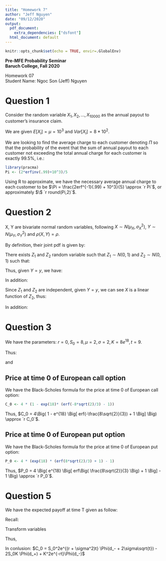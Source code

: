 ```yaml
---
title: "Homework 7"
author: "Jeff Nguyen"
date: "09/12/2020"
output:
  pdf_document:
    extra_dependencies: ["dsfont"]
  html_document: default
---
```


```r
knitr::opts_chunk$set(echo = TRUE, envir=.GlobalEnv)
```

**Pre-MFE Probability Seminar**  
**Baruch College, Fall 2020**  


Homework 07  
Student Name: Ngoc Son (Jeff) Nguyen  


# **Question 1**  

Consider the random variable $X_1, X_2, ..., X_{10000}$ as the annual payout to customer's insurance claim.  

We are given $E[X_i] = \mu = 10^3$ and $Var[X_i] = 8*10^2$.  

We are looking to find the average charge to each customer denoting $\Pi$ so that the probability of the event that the sum of annual payout to each customer not exceeding the total annual charge for each customer is exactly $99.5\%$, i.e.:  

\begin{equation}
  \begin{aligned}
    \mathds{P}\Big[ X_1 + ... + X_{10000} \leqslant 10^4\Pi \Big] =& .995 \\
    \mathds{P}\Big[ X_1 + ... + X_{10000} - 10^4\mu \leqslant 10^4\Pi - 10^4\mu \Big] =& .995 \\
    \mathds{P}\Big[ \frac{X_1 + ... + X_{10000} - 10^4*10^3}{\sqrt{10^4}\sqrt{8*10^2}} \leqslant \frac{10^4\Pi - 10^4*10^3}{\sqrt{10^4}\sqrt{8*10^2}} \Big] =& .995 \\
    \mathds{P}\Big[ \frac{X_1 + ... + X_{10000} - 10^4*10^3}{10^3*2\sqrt{2}} \leqslant \frac{10^4(\Pi -10^3)}{10^3*2\sqrt{2}} \Big] =& .995 \\
    \mathds{P}\Big[ \frac{X_1 + ... + X_{10000} - 10^4*10^3}{10^3*2\sqrt{2}} \leqslant \frac{5(\Pi -10^3)}{\sqrt{2}} \Big] =& .995 \\
    N\Big[ \frac{5(\Pi -10^3)}{\sqrt{2}} \Big] =& .995  \quad \text{(Central Limit Theorem)}  \\
    \frac{1}{\sqrt{2\pi}} \int_{-\infty}^{\frac{5(\Pi -10^3)}{\sqrt{2}}} e^{-\frac{t^2}{2}}dt =& .995  \\
    \frac{1}{\sqrt{2\pi}} \frac{\sqrt{\pi}}{\sqrt{2}}erf\Big( \frac{t}{\sqrt{2}} \Big) \Big|_{t=-\infty}^{t={\frac{5(\Pi -10^3)}{\sqrt{2}}}} =& .995  \\
    \frac{1}{2}erf\Big[ \frac{5(\Pi -10^3)}{2} \Big] + \frac{1}{2} =& .995  \\
    erf\Big[ \frac{5(\Pi -10^3)}{2} \Big] =& .99  \\
    \frac{5(\Pi -10^3)}{2} =& erf^{-1}(.99)  \\
    \Pi =& \frac{2erf^{-1}(.99) + 10^3}{5}  \\
  \end{aligned}
\end{equation}

```r
library(pracma)
Pi <- (2*erfinv(.99)+10^3)/5
```

Using R to approximate, we have the necessary average annual charge to each customer to be $\Pi = \frac{2erf^{-1}(.99) + 10^3}{5} \approx `r Pi`$, or approximately $\$ `r round(Pi,2)`$.  

# **Question 2**  

X, Y are bivariate normal random variables, following $X \sim N(\mu_X, \sigma_X^2)$, $Y \sim N(\mu_Y, \sigma_Y^2)$ and $\rho(X,Y) = \rho$.  


By definition, their joint pdf is given by:  

\begin{equation}
  \begin{aligned}
    f_{XY} = \frac{1}{2 \pi \sigma_X \sigma_Y \sqrt{1-\rho^2}} * e^{-{\frac{1}{2(1-\rho^2)}}*{\Big[ \Big( \frac{x-\mu_X}{\sigma_X} \Big)^2 + \Big( \frac{y-\mu_Y}{\sigma_Y} \Big)^2 - 2\rho\frac{(x-\mu_X)(y-\mu_Y)}{\sigma_X\sigma_Y}  \Big]}}
  \end{aligned}
\end{equation}
  
There exists $Z_1$ and $Z_2$ random variable such that $Z_1 \sim N(0,1)$ and $Z_2 \sim N(0,1)$ such that:

\begin{equation}
  \begin{aligned}
    \left\{
      \begin{matrix}
        X =& \sigma_X(\rho Z_1 + \sqrt{1 - \rho^2}Z_2) + \mu_X  \\
        Y =& \sigma_Y Z_1 + \mu_Y  \\
      \end{matrix}
    \right.
  \end{aligned}
\end{equation}

Thus, given $Y=y$, we have:  

\begin{equation}
  \begin{aligned}
    y =& \sigma_Y Z_1 + \mu_Y  \\
    Z_1 =& \frac{y - \mu_Y}{\sigma_Y}
  \end{aligned}
\end{equation}

In addition:

\begin{equation}
  \begin{aligned}
    X =& \sigma_X(\rho Z_1 + \sqrt{1 - \rho^2}Z_2) + \mu_X  \\
      =& \sigma_X(\rho \frac{y - \mu_Y}{\sigma_Y} + \sqrt{1 - \rho^2}Z_2) + \mu_X  \\
      =& \sigma_X \rho \frac{y - \mu_Y}{\sigma_Y} + \sigma_X \sqrt{1 - \rho^2}Z_2 + \mu_X  \\
  \end{aligned}
\end{equation}

Since $Z_1$ and $Z_2$ are independent, given $Y=y$, we can see $X$ is a linear function of $Z_2$, thus:

\begin{equation}
  \begin{aligned}
    \mathds{E}[X \Big| Y=y] =& \mathds{E} \Big[ {\sigma_X \rho \frac{y - \mu_Y}{\sigma_Y} + \sigma_X \sqrt{1 - \rho^2}Z_2 + \mu_X} \Big| Y=y \Big]  \\
                      =& \mathds{E} \Big[ \sigma_X \rho \frac{y - \mu_Y}{\sigma_Y} \Big| Y=y \Big] + \mathds{E} \Big[ \sigma_X \sqrt{1 - \rho^2}Z_2 \Big| Y=y \Big] + \mathds{E} [\mu_X \Big| Y=y ]  \\
                      =& \sigma_X \rho \frac{y - \mu_Y}{\sigma_Y} + \sigma_X \sqrt{1 - \rho^2} \mathds{E}[Z_2] + \mu_X  \\
                      =& \sigma_X \rho \frac{y - \mu_Y}{\sigma_Y} + \sigma_X \sqrt{1 - \rho^2} * 0 + \mu_X  \\
                      =& \sigma_X \sigma_Y \rho \frac{y - \mu_Y}{\sigma_Y^2} + \mu_X  \\
                      =& \frac{Cov(X,Y)(y - \mu_Y)}{Var[Y]} + \mathds{E}[X]  \\
                      =& \mathds{E}[X] + \frac{Cov(X,Y)(y - \mathds{E}[Y])}{Var[Y]}  \\
                      =& \mathds{E}[X] + \frac{Cov(X,Y)}{Var[Y]}(y - \mathds{E}[Y])  \quad \text{(Q.E.D)}  \\
  \end{aligned}
\end{equation}
  
In addition:  

\begin{equation}
  \begin{aligned}
    Var[X \Big| Y = y] =& Var \Big[ \sigma_X \rho \frac{y - \mu_Y}{\sigma_Y} + \sigma_X \sqrt{1 - \rho^2}Z_2 + \mu_X \Big| Y=y \Big]  \\
                       =& Var \Big[ \sigma_X \rho \frac{y - \mu_Y}{\sigma_Y} \Big| Y=y \Big ] + Var \Big[ \sigma_X \sqrt{1 - \rho^2}Z_2 \Big| Y=y \Big] + Var \Big[ \mu_X \Big| Y=y \Big]  \\
                       =& 0 + \sigma_X^2(1 - \rho^2) Var[Z_2] + 0  \\
                       =& \sigma_X^2(1 - \rho^2) * 1  \\
                       =& (1 - \rho^2)Var[X]  \quad \text{(Q.E.D)}  \\
  \end{aligned}
\end{equation}
  
  
# **Question 3**    

We have the parameters: $r=0, \, S_0 = 8, \, \mu=2, \, \sigma=2, \, K=8e^{18}, \, t=9$.  

Thus:  

\begin{equation}
  \begin{aligned}
    d_+ =& \frac{{ln\frac{S_0}{K}} + {\Big( r + \frac{\sigma^2}{2} \Big)}t}{\sigma \sqrt{t}}  \\
        =& \frac{{ln\frac{8}{8e^{18}}} + {\Big( 0 + \frac{2^2}{2} \Big)}9}{2 \sqrt{9}}  \\
        =& \frac{{ln\frac{1}{e^{18}}} + 18}{6}  \\
        =& \frac{ln{e^{-18}} + 18}{6}  \\
        =& \frac{-18 + 18}{6}  \\
        =& 0 \\
  \end{aligned}
\end{equation}

and  

\begin{equation}
  \begin{aligned}
    d_- =& \frac{{ln\frac{S_0}{K}} + {\Big( r - \frac{\sigma^2}{2} \Big)}t}{\sigma \sqrt{t}}  \\
        =& \frac{{ln\frac{8}{8e^{18}}} + {\Big( 0 - \frac{2^2}{2} \Big)}9}{2 \sqrt{9}}  \\
        =& \frac{{ln\frac{1}{e^{18}}} - 18}{6}  \\
        =& \frac{ln{e^{-18}} - 18}{6}  \\
        =& \frac{-18 - 18}{6}  \\
        =& \frac{-16}{3}  \\
  \end{aligned}
\end{equation}


## Price at time 0 of European call option  

We have the Black-Scholes formula for the price at time 0 of European call option:  

\begin{equation}
  \begin{aligned}
    C_0 =& S_0 \Phi(d_+) - K e^{-rt} \Phi(d_-)  \\
        =& 8 \frac{1}{\sqrt{2\pi}} \int_{-\infty}^{0} e^{-\frac{z^2}{2}}dz - 
           8e^{18} e^{-0*9} \frac{1}{\sqrt{2\pi}} \int_{-\infty}^{\frac{-16}{3}} e^{-\frac{z^2}{2}}dz  \\
        =& \frac{4\sqrt{2}}{\sqrt{\pi}} \int_{-\infty}^{0} e^{-\frac{z^2}{2}}dz - 
           8e^{18} \frac{1}{\sqrt{2\pi}} \int_{-\infty}^{\frac{-16}{3}} e^{-\frac{z^2}{2}}dz  \\
        =& \frac{4\sqrt{2}}{\sqrt{\pi}} \frac{\sqrt{\pi}erf\Big( \frac{z}{\sqrt{2}} \Big)}{\sqrt{2}} \Big|_{z=-\infty}^{z=0} - 
           \frac{4\sqrt{2}e^{18}}{\sqrt{\pi}} \frac{\sqrt{\pi}erf\Big( \frac{z}{\sqrt{2}} \Big)}{\sqrt{2}} \Big|_{z=-\infty}^{z=\frac{-16}{3}}  \\
        =& 4 erf\Big( \frac{z}{\sqrt{2}} \Big) \Big|_{z=-\infty}^{z=0} - 
           4e^{18} erf\Big( \frac{z}{\sqrt{2}} \Big) \Big|_{z=-\infty}^{z=\frac{-16}{3}}  \\
        =& 4 erf\Big( \frac{0}{\sqrt{2}} \Big) - 4 erf\Big( \frac{-\infty}{\sqrt{2}} \Big) - 
           4e^{18} erf\Big( \frac{\frac{-16}{3}}{\sqrt{2}} \Big) + 4e^{18} erf\Big( \frac{-\infty}{\sqrt{2}} \Big)  \\
        =& 4 erf(0) - 4 erf(-\infty) - 4e^{18} erf\Big( -\frac{8\sqrt{2}}{3} \Big) + 4e^{18} erf(-\infty)  \\
        =& 4*0 - 4*(-1) - 4e^{18} erf\Big( -\frac{8\sqrt{2}}{3} \Big) - 4e^{18}*(-1)  \\
        =& 4 - 4e^{18} erf\Big( -\frac{8\sqrt{2}}{3} \Big) + 4e^{18}  \\
        =& 4\Big( 1 - e^{18} \Big[ erf(-\frac{8\sqrt{2}}{3}) + 1 \Big] \Big)  \\
  \end{aligned}
\end{equation}

```r
C_0 <- 4 * (1 - exp(18)* (erf(-8*sqrt(2)/3) - 1))
```

Thus, $C_0 = 4\Big( 1 - e^{18} \Big[ erf(-\frac{8\sqrt{2}}{3}) + 1 \Big] \Big) \approx `r C_0`$.
  
## Price at time 0 of European put option  

We have the Black-Scholes formula for the price at time 0 of European put option:  

\begin{equation}
  \begin{aligned}
    P_0 =& K e^{-rt} \Phi(-d_-) - S_0 \Phi(-d_+)  \\
        =& 8e^{18} e^{-0*9} \frac{1}{\sqrt{2\pi}} \int_{-\infty}^{\frac{16}{3}} e^{-\frac{z^2}{2}}dz - 
           8 \frac{1}{\sqrt{2\pi}} \int_{-\infty}^{0} e^{-\frac{z^2}{2}}dz  \\
        =& 8e^{18} \frac{1}{\sqrt{2\pi}} \int_{-\infty}^{\frac{16}{3}} e^{-\frac{z^2}{2}}dz - 
           \frac{4\sqrt{2}}{\sqrt{\pi}} \int_{-\infty}^{0} e^{-\frac{z^2}{2}}dz  \\
        =& \frac{4\sqrt{2}e^{18}}{\sqrt{\pi}} \frac{\sqrt{\pi}erf\Big( \frac{z}{\sqrt{2}} \Big)}{\sqrt{2}} \Big|_{z=-\infty}^{z=\frac{16}{3}} -  
           \frac{4\sqrt{2}}{\sqrt{\pi}} \frac{\sqrt{\pi}erf\Big( \frac{z}{\sqrt{2}} \Big)}{\sqrt{2}} \Big|_{z=-\infty}^{z=0} \\
        =& 4e^{18} erf\Big( \frac{z}{\sqrt{2}} \Big) \Big|_{z=-\infty}^{z=\frac{16}{3}} - 
           4 erf\Big( \frac{z}{\sqrt{2}} \Big) \Big|_{z=-\infty}^{z=0}  \\
        =& 4e^{18} erf\Big( \frac{\frac{16}{3}}{\sqrt{2}} \Big) - 4e^{18} erf\Big( \frac{-\infty}{\sqrt{2}} \Big) - 
           4 erf\Big( \frac{0}{\sqrt{2}} \Big) + 4 erf\Big( \frac{-\infty}{\sqrt{2}} \Big)  \\
        =& 4e^{18}erf\Big( \frac{8\sqrt{2}}{3} \Big) - 4e^{18}*(-1) - 4*0 + 4*(-1)  \\
        =& 4e^{18}erf\Big( \frac{8\sqrt{2}}{3} \Big) + 4e^{18} - 4  \\
        =& 4 \Big( e^{18} \Big[ erf\Big( \frac{8\sqrt{2}}{3} \Big) + 1 \Big] - 1 \Big)  \\
  \end{aligned}
\end{equation}

```r
P_0 <- 4 * (exp(18) * (erf(8*sqrt(2)/3) + 1) - 1)
```

Thus, $P_0 = 4 \Big( e^{18} \Big[ erf\Big( \frac{8\sqrt{2}}{3} \Big) + 1 \Big] - 1 \Big) \approx `r P_0`$.
  
# **Question 5**  

We have the expected payoff at time T given as follow:  

\begin{equation}
  \begin{aligned}
    g(S(T)) =& (max \, \{ S(T) - K, 0\})^2  \\
    \text{in other words:}&  \\
    \varphi(S(T)) =& (\{ S(T) - K \}^+)^2  \\
  \end{aligned}
\end{equation}
  
Recall:  
  
\begin{equation}
  \begin{aligned}
    C_0 =& e^{-rt} \mathds{E}_* \Big[ Payoff \Big]  \\
        =& e^{-rt} \mathds{E}_* \Big[ \varphi(S(T)) \Big]  \\
        =& e^{-rt} \mathds{E}_* \Big[ (\{ S(T) - K \}^+)^2 \Big]  \\
        =& e^{-rt} \mathds{E}_* \Big[ (\{ S_0e^{\mu t + \sigma B_t} - K \}^+)^2 \Big] \quad 
           \text{(given} \quad S(t) = S_0e^{\mu t + \sigma B_t}\text{)}  \\
        =& e^{-rt} \mathds{E}_* \Big[ (\{ S_0e^{\big(r - \frac{\sigma^2}{2}\big)t + \sigma \sqrt{t} Z} - K \}^+)^2 \Big] \quad 
           \text{(with} \, Z \sim N(0,1) \text{)} \\
        =& \frac{e^{-rt}}{\sqrt{2\pi}} 
           \int_{-\infty}^{\infty} 
           \Big[ 
            \Big( 
              S_0e^{\big(r - \frac{\sigma^2}{2}\big)t + \sigma \sqrt{t} z} - K 
            \Big)^+
           \Big]^2 * 
           e^{-\frac{z^2}{2}}dz  \\
        =& \frac{e^{-rt}}{\sqrt{2\pi}} 
           \int_{S_0e^{\big(r - \frac{\sigma^2}{2}\big)t + \sigma \sqrt{t} z} > K} 
           \Big[ 
            S_0e^{\big(r - \frac{\sigma^2}{2}\big)t + \sigma \sqrt{t} z} - K 
           \Big]^2 * 
           e^{-\frac{z^2}{2}}dz \\
        =& \frac{e^{-rt}}{\sqrt{2\pi}} 
           \int_{\frac{ln \frac{K}{S_0} - \big( r - \frac{\sigma^2}{2}\big)t}{\sigma \sqrt{t}}}^{+\infty} 
           \Big[ 
            S_0e^{\big(r - \frac{\sigma^2}{2}\big)t + \sigma \sqrt{t} Z} - K 
           \Big]^2 * 
           e^{-\frac{z^2}{2}}dz  \\
        =& \frac{e^{-rt}}{\sqrt{2\pi}} 
           \int_{\frac{ln \frac{K}{S_0} - \big( r - \frac{\sigma^2}{2}\big)t}{\sigma \sqrt{t}}}^{+\infty} 
           \Big( 
            S_0^2e^{2 * \Big[ \big(r - \frac{\sigma^2}{2}\big)t + \sigma \sqrt{t} z \Big]} - 
            2* S_0e^{\big(r - \frac{\sigma^2}{2}\big)t + \sigma \sqrt{t} Z} * K + 
            K^2
           \Big) * 
           e^{-\frac{z^2}{2}}dz  \\
      &\text{Recall:} \quad d_- = \frac{{ln\frac{S_0}{K}} + {\Big( r - \frac{\sigma^2}{2} \Big)}t}{\sigma \sqrt{t}}  
      \Rightarrow \frac{ln \frac{K}{S_0} - \big( r - \frac{\sigma^2}{2}\big)t}{\sigma \sqrt{t}} = -d_-  \\
      &\text{Simplify:}  \\
    C_0 =& \frac{e^{-rt}}{\sqrt{2\pi}} 
           \int_{-d_-}^{+\infty}  
           S_0^2e^{2 \Big[ \big(r - \frac{\sigma^2}{2}\big)t + \sigma \sqrt{t} z \Big]} e^{-\frac{z^2}{2}}dz  - 
           \frac{e^{-rt}}{\sqrt{2\pi}} 
           \int_{-d_-}^{+\infty}  
           2S_0e^{\big(r - \frac{\sigma^2}{2}\big)t + \sigma \sqrt{t} z} Ke^{-\frac{z^2}{2}}dz + 
           \frac{e^{-rt}}{\sqrt{2\pi}} 
           \int_{-d_-}^{+\infty}  
           K^2e^{-\frac{z^2}{2}}dz  \\
        =& \frac{e^{rt}S_0^2}{\sqrt{2\pi}} 
           \int_{-d_-}^{+\infty}  
           e^{-\sigma^2 t + 2\sigma \sqrt{t} z} * e^{-\frac{z^2}{2}}dz - 
           \frac{2S_0K}{\sqrt{2\pi}} 
           \int_{-d_-}^{+\infty}  
           e^{-\frac{\sigma^2}{2}t + \sigma \sqrt{t} z} * e^{-\frac{z^2}{2}}dz +
           \frac{e^{-rt}K^2}{\sqrt{2\pi}} 
           \int_{-d_-}^{+\infty}  
           e^{-\frac{z^2}{2}}dz  \\
    &\text{Further recall:} \Phi(x) = \frac{1}{\sqrt{2\pi}} \int_{-\infty}^{x} e^{-\frac{z^2}{2}} dz  \\
    &\text{Thus:}  \\
    C_0 =& \frac{e^{rt}S_0^2}{\sqrt{2\pi}} 
           \int_{-d_-}^{+\infty}  
           e^{-\sigma^2 t + 2\sigma \sqrt{t} z} * e^{-\frac{z^2}{2}}dz  - 
           \frac{2S_0K}{\sqrt{2\pi}} 
           \int_{-d_-}^{+\infty}  
           e^{-\frac{\sigma^2}{2}t + \sigma \sqrt{t} z} * e^{-\frac{z^2}{2}}dz + 
           \frac{K^2e^{-rt}}{\sqrt{2\pi}} \int_{-\infty}^{d_-} e^{-\frac{z^2}{2}}dz \\
        =& \frac{e^{rt}S_0^2}{\sqrt{2\pi}} 
           \int_{-d_-}^{+\infty}  
           e^{-\sigma^2 t + 2\sigma \sqrt{t} z} * e^{-\frac{z^2}{2}}dz - 
           \frac{2S_0K}{\sqrt{2\pi}} 
           \int_{-d_-}^{+\infty}  
           e^{-\frac{\sigma^2}{2}t + \sigma \sqrt{t} z} * e^{-\frac{z^2}{2}}dz  + 
           K^2e^{-rt}\Phi(d_-)  \\
        =& \frac{e^{rt}S_0^2}{\sqrt{2\pi}} 
           \int_{-d_-}^{+\infty}  
           e^{-\sigma^2 t + 2\sigma \sqrt{t} z -\frac{z^2}{2}} dz - 
           \frac{2S_0K}{\sqrt{2\pi}} 
           \int_{-d_-}^{+\infty}  
           e^{-\frac{\sigma^2}{2}t + \sigma \sqrt{t} z -\frac{z^2}{2}} dz + 
           K^2e^{-rt}\Phi(d_-)  \\
        =& \frac{e^{rt}S_0^2}{\sqrt{2\pi}} 
           \int_{-d_-}^{+\infty}  
           e^{-\frac{1}{2}(z^2 - 4z\sigma\sqrt{t} + 4\sigma^2t) + \sigma^2t} dz - 
           \frac{2S_0K}{\sqrt{2\pi}} 
           \int_{-d_-}^{+\infty}  
           e^{-\frac{1}{2}(z^2 - 2z\sigma\sqrt{t} + \sigma^2t)} dz + 
           K^2e^{-rt}\Phi(d_-)  \\
        =& \frac{e^{rt}S_0^2}{\sqrt{2\pi}} 
           \int_{-d_-}^{+\infty} e^{-\frac{1}{2}(z - 2\sigma\sqrt{t})^2 + \sigma^2t} dz - 
           \frac{2S_0K}{\sqrt{2\pi}} 
           \int_{-d_-}^{+\infty} e^{-\frac{1}{2}(z - \sigma\sqrt{t})^2} dz + 
           K^2e^{-rt}\Phi(d_-)  \\
  \end{aligned}
\end{equation}
  
Transform variables  

\begin{equation}
  \begin{aligned}
    &\left\{
      \begin{matrix}
        x = z - 2\sigma\sqrt{t}  \\
        y = z - \sigma\sqrt{t}  \\
      \end{matrix}
    \right.  \\
    \Rightarrow
    &\left\{
      \begin{matrix}
        dx = dz  \\
        dy = dz  \\
      \end{matrix}
    \right.  \\
    \Rightarrow
    &\left\{
      \begin{matrix}
        z = -d_- \quad \Rightarrow x = -d_- - 2\sigma\sqrt{t}  \\
        z = -d_- \quad \Rightarrow y = -d_- - \sigma\sqrt{t}  \\
      \end{matrix}
    \right.  \\
  \end{aligned}
\end{equation}

Thus,  

\begin{equation}
  \begin{aligned}
    C_0 =& \frac{e^{rt}S_0^2}{\sqrt{2\pi}} 
           \int_{-d_-}^{+\infty} e^{-\frac{1}{2}(z - 2\sigma\sqrt{t})^2 + \sigma^2t} dz - 
           \frac{2S_0K}{\sqrt{2\pi}} 
           \int_{-d_-}^{+\infty} e^{-\frac{1}{2}(z - \sigma\sqrt{t})^2} dz + 
           K^2e^{-rt}\Phi(d_-)  \\
        =& \frac{e^{rt + \sigma^2t}S_0^2}{\sqrt{2\pi}} 
           \int_{-d_- - 2\sigma\sqrt{t}}^{+\infty} e^{-\frac{x^2}{2}} dx - 
           \frac{2S_0K}{\sqrt{2\pi}} 
           \int_{-d_- - \sigma\sqrt{t}}^{+\infty} e^{-\frac{y^2}{2}} dy + 
           K^2e^{-rt}\Phi(d_-)  \\
        =& \frac{e^{rt + \sigma^2t}S_0^2}{\sqrt{2\pi}} 
           \int_{-\infty}^{d_- + 2\sigma\sqrt{t}} e^{-\frac{x^2}{2}} dx - 
           \frac{2S_0K}{\sqrt{2\pi}} 
           \int_{-\infty}^{d_- + \sigma\sqrt{t}} e^{-\frac{y^2}{2}} dy + 
           K^2e^{-rt}\Phi(d_-)  \\
        =& e^{(r + \sigma^2)t}S_0^2 \Phi(d_- + 2\sigma\sqrt{t}) - 2S_0K \Phi(d_+) + K^2e^{-rt}\Phi(d_-)  \\
  \end{aligned}
\end{equation}
  
In conlusion: $C_0 = S_0^2e^{(r + \sigma^2)t} \Phi(d_- + 2\sigma\sqrt{t}) - 2S_0K \Phi(d_+) + K^2e^{-rt}\Phi(d_-)$